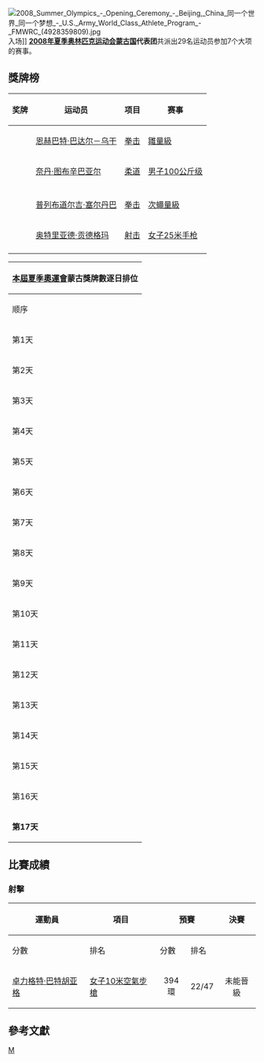 {{Infobox Country Olympics
|NOC=MGL
|games=2008年夏季
|flagbearer=[[马赫噶尔·巴亚贾夫赫兰|马赫噶尔·巴亚贾夫赫兰]]
|competitors=29
|sports=7
|gold=2
|silver=2
|bronze=
|total=4
|rank=31
|officials=
}}
[[File:2008_Summer_Olympics_-_Opening_Ceremony_-_Beijing,_China_同一个世界_同一个梦想_-_U.S._Army_World_Class_Athlete_Program_-_FMWRC_(4928359809).jpg|thumb]]入场]]
'''[[2008年夏季奥林匹克运动会|2008年夏季奥林匹克运动会]][[蒙古国|蒙古国]]代表团'''共派出29名运动员参加7个大项的赛事。

== 獎牌榜 ==
{| class="wikitable sortable" style="font-size:88%" 
|-bgcolor=#efefef
! 奖牌
! 运动员
! 项目
! 赛事
|-
| {{gold medal}} || [[恩赫巴特·巴达尔－乌干|恩赫巴特·巴达尔－乌干]] || [[2008年夏季奧林匹克運動會拳擊比賽|拳击]] ||[[2008年夏季奧林匹克運動會拳擊雛量級比賽|雛量級]]
|-
| {{gold medal}} || [[奈丹·图布辛巴亚尔|奈丹·图布辛巴亚尔]] || [[2008年夏季奧林匹克運動會柔道比賽|柔道]] || [[2008年夏季奧林匹克運動會柔道比賽－男子100公斤级|男子100公斤级]]
|-

|-
| {{silver medal}} || [[普列布道尔吉·塞尔丹巴|普列布道尔吉·塞尔丹巴]] || [[2008年夏季奧林匹克運動會拳擊比賽|拳击]] ||[[2008年夏季奧林匹克運動會拳擊次蠅量級比賽|次蠅量級]]
|-
| {{silver medal}} || [[奥特里亚德·贡德格玛|奥特里亚德·贡德格玛]] || [[2008年夏季奧林匹克運動會射擊比賽|射击]] ||[[2008年夏季奧林匹克運動會射擊比賽－女子25米手槍|女子25米手枪]]
|-
|}

{|  class="wikitable" style="font-size:85%" align="right" 
|- bgcolor="#efefef"
!colspan=7|[[2008年夏季奧林匹克運動會|本屆夏季奧運會]]'''蒙古獎牌數逐日排位'''
|- style="text-align:center;"
|顺序
|[[2008年8月|8月]]
|'''位次'''
| bgcolor="gold" |金牌
| bgcolor="silver" |银牌
| bgcolor="CC9966" |铜牌
|奖牌
|- style="text-align:center;"
|第1天
|8日
|－
|－
|－
|－
|－
|- style="background:#ccccff; text-align:center;"
|第2天
|9日
|－
|－
|－
|－
|－
|- style="text-align:center;"
|第3天
|10日
|－
|－
|－
|－
|－
|- style="background:#ccccff; text-align:center;"
|第4天
|11日
|－
|－
|－
|－
|－
|- style="text-align:center;"
|第5天
|12日
|－
|－
|－
|－
|－
|- style="background:#ccccff; text-align:center;"
|第6天
|13日
|31
|0
|1
|0
|1
|- style="text-align:center;"
|第7天
|14日
|18
|1
|1
|0
|2
|- style="background:#ccccff; text-align:center;"
|第8天
|15日
|
|1
|1
|0
|2
|- style="text-align:center;"
|第9天
|16日
|
|1
|1
|0
|2
|- style="background:#ccccff; text-align:center;"
|第10天
|17日
|
|1
|1
|0
|2
|- style="text-align:center;"
|第11天
|18日
|
|1
|1
|0
|2
|- style="background:#ccccff; text-align:center;"
|第12天
|19日
|
|1
|1
|0
|2
|- style="text-align:center;"
|第13天
|20日
|
|1
|1
|0
|2
|- style="background:#ccccff; text-align:center;"
|第14天
|21日
|
|1
|1
|0
|2
|- style="text-align:center;"
|第15天
|22日
|
|1
|1
|0
|2
|- style="background:#ccccff; text-align:center;"
|第16天
|23日
|
|1
|1
|0
|2
|- style="background:#ccccff; text-align:center;"
|'''第17天'''
|'''24日'''
|31
|2
|2
|0
|4
|}

== 比賽成績 ==
=== <!-- 注释出：[[File:Shooting_2008.gif|30px]] --> 射擊 ===
{{main|2008年夏季奧林匹克運動會射擊比賽}}

{| class="wikitable" style="font-size:85%"
|-
!rowspan="2"|運動員
!rowspan="2"|項目
!colspan="2"|預賽
!colspan="2"|決賽
!rowspan="2"|總成績
!rowspan="2"|總排名
|-
!分數
!排名
!分數
!排名
|-
|[[卓力格特·巴特胡亚格|卓力格特·巴特胡亚格]]
|[[2008年夏季奧林匹克運動會射擊比賽－女子10米空氣步槍|女子10米空氣步槍]]
|align=center|394環
|align=center|22/47
|align=center colspan=3 |未能晉級
|align=center|22/47
|}

== 參考文獻 ==
{{reflist}}

{{NOCin2008SummerOlympics}}

[[Category:2008年夏季奥林匹克运动会代表团|M]]